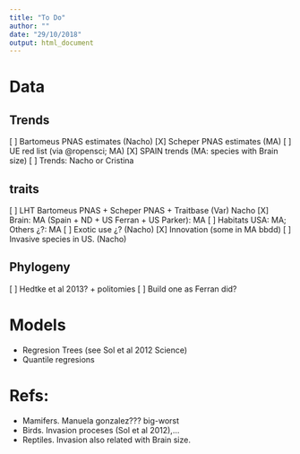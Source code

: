 ```yaml
---
title: "To Do"
author: ""
date: "29/10/2018"
output: html_document
---
```


# Data

## Trends

[ ] Bartomeus PNAS estimates (Nacho) 
[X] Scheper PNAS estimates (MA)
[ ] UE red list (via @ropensci; MA)
[X] SPAIN trends (MA: species with Brain size) 
[ ] Trends: Nacho or Cristina

## traits

[ ] LHT Bartomeus PNAS + Scheper PNAS + Traitbase (Var) Nacho
[X] Brain: MA (Spain + ND + US Ferran + US Parker): MA
[ ] Habitats USA: MA; Others ¿?: MA
[ ] Exotic use ¿? (Nacho)
[X] Innovation (some in MA bbdd)
[ ] Invasive species in US. (Nacho)

## Phylogeny

[ ] Hedtke et al 2013? + politomies
[ ] Build one as Ferran did?

# Models

- Regresion Trees (see Sol et al 2012 Science)
- Quantile regresions

# Refs:

- Mamifers. Manuela gonzalez??? big-worst
- Birds. Invasion proceses (Sol et al 2012),... 
- Reptiles. Invasion also related with Brain size.













